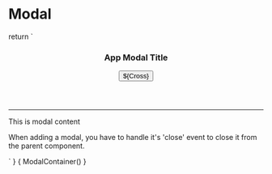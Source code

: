 
<Meta title="Patterns/Modal" />

# Modal

  return `<div>
<div class="overlay app-modal">
  <div class="modal relative" aria-modal="true" role="dialog">
    <header
      class="modal-header padding-top-bigger padding-left-bigger padding-right-normal padding-bottom-small"
    >
      <h3>App Modal Title</h3>
      <button
      type="button"
      class="close-button has-color-gray is-size-6 is-size-4-touch"
      :aria-label="$t('browse-page.aria.close')"
      >
        <span class="icon has-color-gray is-size-4 is-size-6-touch">
        ${Cross}
        </span>
      </button>
    </header>
    <div class="meta-card">
      <hr class="margin-bottom-bigger">
      <div class="modal-content padding-left-bigger padding-right-bigger padding-bottom-bigger">
        <p>This is modal content </p>
        <p>When adding a modal, you have to handle it's 'close' event to close it from the parent component.</p>
      </div>
    </div>
  </div>
</div>`
}

<Preview mdxSource={ModalContainer()}>
  <Story name="Modal">{
    ModalContainer()
  }</Story>
</Preview>
